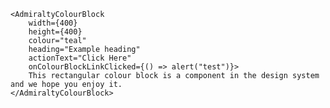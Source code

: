 ```tsx
<AdmiraltyColourBlock
    width={400}
    height={400}
    colour="teal"
    heading="Example heading"
    actionText="Click Here"
    onColourBlockLinkClicked={() => alert("test")}>
    This rectangular colour block is a component in the design system and we hope you enjoy it.
</AdmiraltyColourBlock>
```
